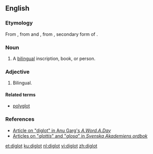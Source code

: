 ==English==

===Etymology===

From {{etyl|grc|en}} {{term|δίγλωττις||two-tongued|tr=diglōttis|lang=grc}}, from {{term|δίς||two|lang=grc}} and {{term|γλωττίς|lang=grc}}, from {{term|γλῶττα|tr=glōtta|lang=grc}}, secondary form of {{term|tr=glōtta|γλῶσσα||tongue, language|lang=grc}}.

===Noun===
{{en-noun}}

# A [[bilingual]] inscription, book, or person.

===Adjective===
{{en-adj|-}}

# Bilingual.

====Related terms====
* [[polyglot]]

===References===
*[http://wordsmith.org/words/diglot.html Article on "diglot" in Anu Garg's ''A.Word.A.Day'']
*[http://g3.spraakdata.gu.se/saob/ Articles on "''glottis''" and "''glosa''" in ''Svenska Akademiens ordbok'']

[[et:diglot]]
[[ku:diglot]]
[[nl:diglot]]
[[vi:diglot]]
[[zh:diglot]]